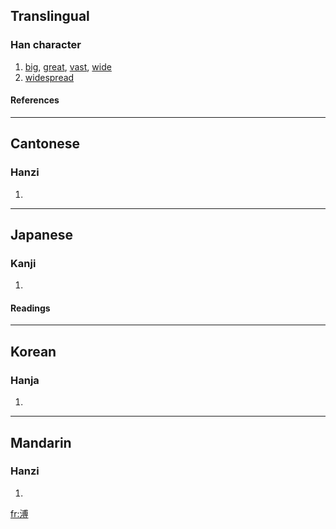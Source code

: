 ==Translingual==
===Han character===
{{Han char|rn=85|rad=水|as=10|sn=13|four=3314<sub>2</sub>|canj=水戈月戈 (EIBI)}}
# [[big]], [[great]], [[vast]], [[wide]]
# [[widespread]]
====References====
{{Han ref|kx=0640.120|dkj=17957|dj=1047.070|hdz=31695.040|uh=6EA5|ud=28325|bh=B7C1|bd=47041}}

----
==Cantonese==
===Hanzi===
{{yue-hanzi|jyut=|y=pou2}}
# {{defn|Cantonese}}

----
==Japanese==
===Kanji===
{{ja-kanji|grade=|rs=水10}}
# {{defn|Japanese}} 
====Readings====
{{ja-readings|on=[[ほ]] (ho), [[ふ]] (fu), [[はく]] (haku)|kun=[[あまねし]] (amaneshi)}}

----
==Korean==
===Hanja===
{{ko-hanja|hangeul=[[부]], [[박]]|eumhun=|rv=bu, bak|mr=pu, pak|y=pu, pak}}
# {{defn|Korean}}

----
==Mandarin==
===Hanzi===
{{cmn-hanzi|pin=[[pǔ]] ([[pu3]])|wg=p'u<sup>3</sup>}}
# {{defn|Mandarin}}

[[fr:溥]]